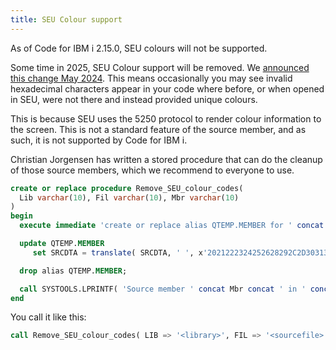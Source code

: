 ```yaml
---
title: SEU Colour support
---
```



<Aside type="danger">
   As of Code for IBM i 2.15.0, SEU colours will not be supported.
</Aside>

Some time in 2025, SEU Colour support will be removed. We [announced this change May 2024](https://github.com/orgs/codefori/discussions/2057). This means occasionally you may see invalid hexadecimal characters appear in your code where before, or when opened in SEU, were not there and instead provided unique colours.

This is because SEU uses the 5250 protocol to render colour information to the screen. This is not a standard feature of the source member, and as such, it is not supported by Code for IBM i.

Christian Jorgensen has written a stored procedure that can do the cleanup of those source members, which we recommend to everyone to use.

```sql
create or replace procedure Remove_SEU_colour_codes( 
  Lib varchar(10), Fil varchar(10), Mbr varchar(10)
)
begin
  execute immediate 'create or replace alias QTEMP.MEMBER for ' concat Lib concat '/' concat Fil concat '(' concat Mbr concat ')';

  update QTEMP.MEMBER
     set SRCDTA = translate( SRCDTA, ' ', x'2021222324252628292C2D3031323334353638393A3B3C3D3E' );

  drop alias QTEMP.MEMBER;

  call SYSTOOLS.LPRINTF( 'Source member ' concat Mbr concat ' in ' concat Lib concat '/' concat Fil concat ' has been cleaned for SEU colour codes.' );
end  
```

You call it like this:

```sql
call Remove_SEU_colour_codes( LIB => '<library>', FIL => '<sourcefile>', MBR => '<member>' )
```